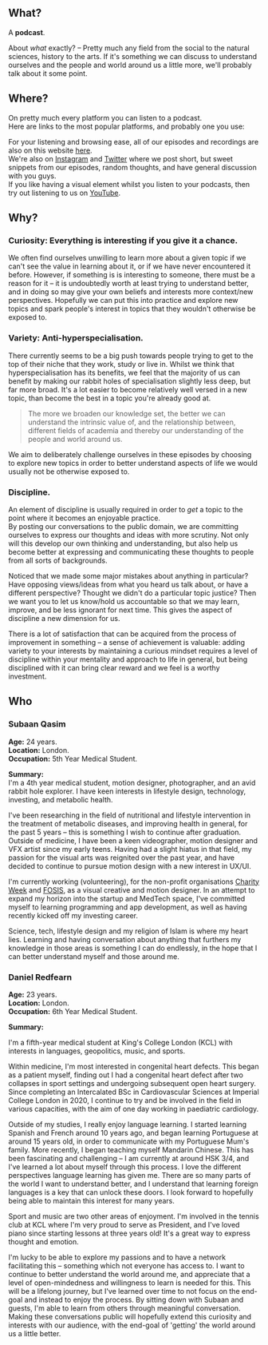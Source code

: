 ## What?

A **podcast**.

About _what_ exactly? – Pretty much any field from the social to the natural sciences, history to the arts. If it's something we can discuss to understand ourselves and the people and world around us a little more, we'll probably talk about it some point.

## Where?

On pretty much every platform you can listen to a podcast.  
Here are links to the most popular platforms, and probably one you use:

<PodcastLinksModal />

For your listening and browsing ease, all of our episodes and recordings are also on this website [here](https://gettingit.co.uk/episodes).  
We're also on [Instagram](https://instagram.com/gettingit_pod) and [Twitter](https://twitter.com/gettingit_pod) where we post short, but sweet snippets from our episodes, random thoughts, and have general discussion with you guys.  
If you like having a visual element whilst you listen to your podcasts, then try out listening to us on [YouTube](https://www.youtube.com/channel/UCCxSzkRM86gx8CJIUK0W7_w).

## Why?

### Curiosity: Everything is interesting if you give it a chance.

We often find ourselves unwilling to learn more about a given topic if we can't see the value in learning about it, or if we have never encountered it before. However, if something is is interesting to someone, there must be a reason for it – it is undoubtedly worth at least trying to understand better, and in doing so may give your own beliefs and interests more context/new perspectives. Hopefully we can put this into practice and explore new topics and spark people's interest in topics that they wouldn't otherwise be exposed to.

### Variety: Anti-hyperspecialisation.

There currently seems to be a big push towards people trying to get to the top of their niche that they work, study or live in. Whilst we think that hyperspecialisation has its benefits, we feel that the majority of us can benefit by making our rabbit holes of specialisation slightly less deep, but far more broad. It's a lot easier to become relatively well versed in a new topic, than become the best in a topic you're already good at.

> The more we broaden our knowledge set, the better we can understand the intrinsic value of, and the relationship between, different fields of academia and thereby our understanding of the people and world around us.

We aim to deliberately challenge ourselves in these episodes by choosing to explore new topics in order to better understand aspects of life we would usually not be otherwise exposed to.

### Discipline.

An element of discipline is usually required in order to _get_ a topic to the point where it becomes an enjoyable practice.  
By posting our conversations to the public domain, we are committing ourselves to express our thoughts and ideas with more scrutiny. Not only will this develop our own thinking and understanding, but also help us become better at expressing and communicating these thoughts to people from all sorts of backgrounds.

Noticed that we made some major mistakes about anything in particular? Have opposing views/ideas from what you heard us talk about, or have a different perspective? Thought we didn't do a particular topic justice? Then we want you to let us know/hold us accountable so that we may learn, improve, and be less ignorant for next time. This gives the aspect of discipline a new dimension for us.

There is a lot of satisfaction that can be acquired from the process of improvement in something – a sense of achievement is valuable: adding variety to your interests by maintaining a curious mindset requires a level of discipline within your mentality and approach to life in general, but being disciplined with it can bring clear reward and we feel is a worthy investment.

## Who

### Subaan Qasim

<HostCard hostData={props.subaanData} />

**Age:** 24 years.  
**Location:** London.  
**Occupation:** 5th Year Medical Student.

**Summary:**  
I'm a 4th year medical student, motion designer, photographer, and an avid rabbit hole explorer. I have keen interests in lifestyle design, technology, investing, and metabolic health.

I've been researching in the field of nutritional and lifestyle intervention in the treatment of metabolic diseases, and improving health in general, for the past 5 years – this is something I wish to continue after graduation. Outside of medicine, I have been a keen videographer, motion designer and VFX artist since my early teens. Having had a slight hiatus in that field, my passion for the visual arts was reignited over the past year, and have decided to continue to pursue motion design with a new interest in UX/UI.

I'm currently working (volunteering), for the non-profit organisations [Charity Week](https://charityweek.com/) and [FOSIS](https://www.fosis.org.uk/), as a visual creative and motion designer. In an attempt to expand my horizon into the startup and MedTech space, I've committed myself to learning programming and app development, as well as having recently kicked off my investing career.

Science, tech, lifestyle design and my religion of Islam is where my heart lies. Learning and having conversation about anything that furthers my knowledge in those areas is something I can do endlessly, in the hope that I can better understand myself and those around me.

### Daniel Redfearn

<HostCard hostData={props.danData} />

**Age:** 23 years.  
**Location:** London.  
**Occupation:** 6th Year Medical Student.

**Summary:**

I'm a fifth-year medical student at King's College London (KCL) with interests in languages, geopolitics, music, and sports.

Within medicine, I'm most interested in congenital heart defects. This began as a patient myself, finding out I had a congenital heart defect after two collapses in sport settings and undergoing subsequent open heart surgery. Since completing an Intercalated BSc in Cardiovascular Sciences at Imperial College London in 2020, I continue to try and be involved in the field in various capacities, with the aim of one day working in paediatric cardiology.

Outside of my studies, I really enjoy language learning. I started learning Spanish and French around 10 years ago, and began learning Portuguese at around 15 years old, in order to communicate with my Portuguese Mum's family. More recently, I began teaching myself Mandarin Chinese. This has been fascinating and challenging – I am currently at around HSK 3/4, and I've learned a lot about myself through this process. I love the different perspectives language learning has given me. There are so many parts of the world I want to understand better, and I understand that learning foreign languages is a key that can unlock these doors. I look forward to hopefully being able to maintain this interest for many years.

Sport and music are two other areas of enjoyment. I'm involved in the tennis club at KCL where I'm very proud to serve as President, and I've loved piano since starting lessons at three years old! It's a great way to express thought and emotion.

I'm lucky to be able to explore my passions and to have a network facilitating this – something which not everyone has access to. I want to continue to better understand the world around me, and appreciate that a level of open-mindedness and willingness to learn is needed for this. This will be a lifelong journey, but I've learned over time to not focus on the end-goal and instead to enjoy the process. By sitting down with Subaan and guests, I'm able to learn from others through meaningful conversation. Making these conversations public will hopefully extend this curiosity and interests with our audience, with the end-goal of 'getting' the world around us a little better.

